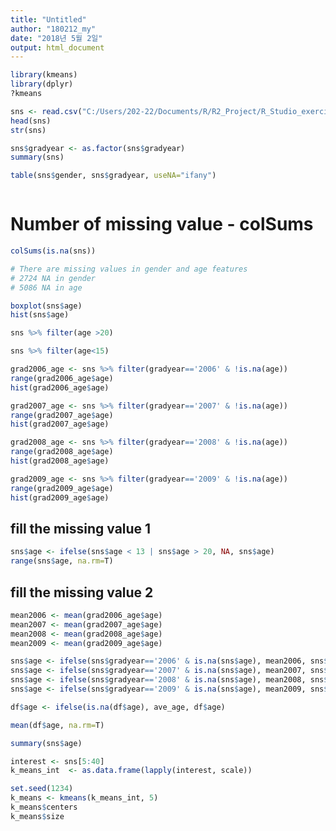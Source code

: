 ```yaml
---
title: "Untitled"
author: "180212_my"
date: "2018년 5월 2일"
output: html_document
---
```


```r
library(kmeans)
library(dplyr)
?kmeans
```

```r
sns <- read.csv("C:/Users/202-22/Documents/R/R2_Project/R_Studio_exercise/20180430-20180504/snsdata.csv")
head(sns)
str(sns)
```

```r
sns$gradyear <- as.factor(sns$gradyear)
summary(sns)
```
```r
table(sns$gender, sns$gradyear, useNA="ifany")
```

```r
```


# Number of missing value - colSums
```r
colSums(is.na(sns))

# There are missing values in gender and age features
# 2724 NA in gender
# 5086 NA in age 
```


```r
boxplot(sns$age)
hist(sns$age)
```

```r
sns %>% filter(age >20)
```
```r
sns %>% filter(age<15)
```

```r
grad2006_age <- sns %>% filter(gradyear=='2006' & !is.na(age))
range(grad2006_age$age)
hist(grad2006_age$age)
```


```r
grad2007_age <- sns %>% filter(gradyear=='2007' & !is.na(age))
range(grad2007_age$age)
hist(grad2007_age$age)
```

```r
grad2008_age <- sns %>% filter(gradyear=='2008' & !is.na(age))
range(grad2008_age$age)
hist(grad2008_age$age)
```

```r
grad2009_age <- sns %>% filter(gradyear=='2009' & !is.na(age))
range(grad2009_age$age)
hist(grad2009_age$age)
```

## fill the missing value 1
```r
sns$age <- ifelse(sns$age < 13 | sns$age > 20, NA, sns$age)
range(sns$age, na.rm=T)
```

## fill the missing value 2
```r
mean2006 <- mean(grad2006_age$age)
mean2007 <- mean(grad2007_age$age)
mean2008 <- mean(grad2008_age$age)
mean2009 <- mean(grad2009_age$age)

sns$age <- ifelse(sns$gradyear=='2006' & is.na(sns$age), mean2006, sns$age)
sns$age <- ifelse(sns$gradyear=='2007' & is.na(sns$age), mean2007, sns$age)
sns$age <- ifelse(sns$gradyear=='2008' & is.na(sns$age), mean2008, sns$age)
sns$age <- ifelse(sns$gradyear=='2009' & is.na(sns$age), mean2009, sns$age)

df$age <- ifelse(is.na(df$age), ave_age, df$age)

mean(df$age, na.rm=T)
```


```r
summary(sns$age)
```

```r
interest <- sns[5:40]
k_means_int  <- as.data.frame(lapply(interest, scale))
```

```r
set.seed(1234)
k_means <- kmeans(k_means_int, 5)
k_means$centers
k_means$size
```
